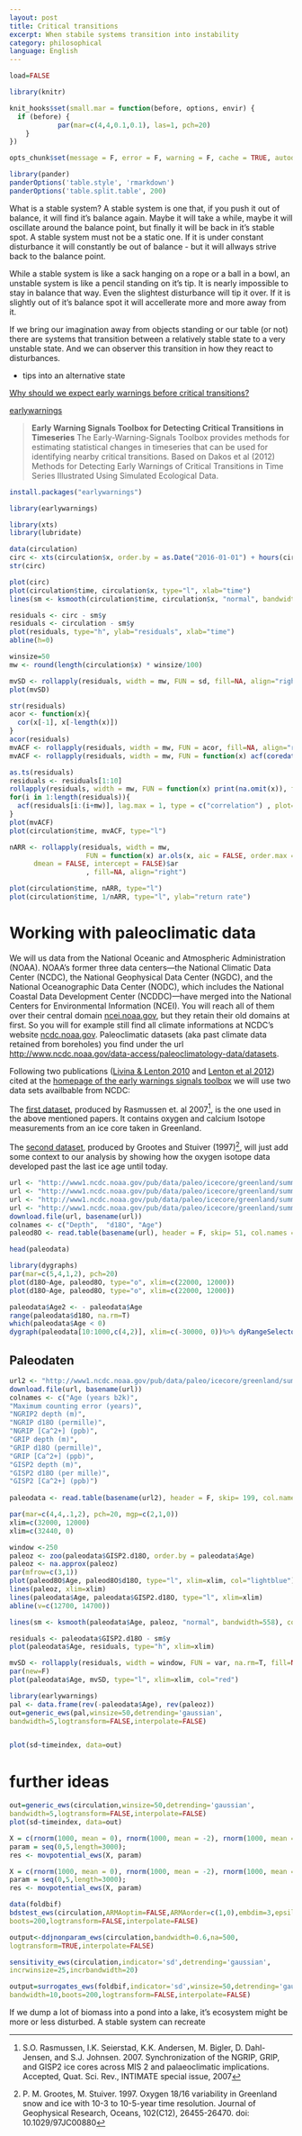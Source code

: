 ```yaml
---
layout: post
title: Critical transitions
excerpt: When stabile systems transition into instability
category: philosophical
language: English
---
```

```r

load=FALSE

library(knitr)

knit_hooks$set(small.mar = function(before, options, envir) {
  if (before) {
			par(mar=c(4,4,0.1,0.1), las=1, pch=20)
  	}
})

opts_chunk$set(message = F, error = F, warning = F, cache = TRUE, autodep=T, fig.width=7, fig.height=3, dev="svg", dpi=100, tidy=T, small.mar=T, tidy.opts=list(width.cutoff=60))

library(pander)
panderOptions('table.style', 'rmarkdown')
panderOptions('table.split.table', 200)
```

What is a stable system? A stable system is one that, if you push it out of balance, it will find it's balance again. Maybe it will take a while, maybe it will oscillate around the balance point, but finally it will be back in it's stable spot. A stable system must not be a static one. If it is under constant disturbance it will constantly be out of balance - but it will allways strive back to the balance point.

While a stable system is like a sack hanging on a rope or a ball in a bowl, an unstable system is like a pencil standing on it's tip. It is nearly impossible to stay in balance that way. Even the slightest disturbance will tip it over. If it is slightly out of it's balance spot it will accellerate more and more away from it. 

If we bring our imagination away from objects standing or our table (or not) there are systems that transition between a relatively stable state to a very unstable state. And we can observer this transition in how they react to disturbances. 

* tips into an alternative state

[Why should we expect early warnings before critical transitions?](http://www.early-warning-signals.org/theory/why-should-we-expect-early-warning/)

[earlywarnings](https://cran.r-project.org/web/packages/earlywarnings/index.html)

> **Early Warning Signals Toolbox for Detecting Critical Transitions in Timeseries**
> The Early-Warning-Signals Toolbox provides methods for estimating statistical changes in timeseries that can be used for identifying nearby critical transitions. Based on Dakos et al (2012) Methods for Detecting Early Warnings of Critical Transitions in Time Series Illustrated Using Simulated Ecological Data.



```r
install.packages("earlywarnings")
```

```r
library(earlywarnings)
```
```r
library(xts)
library(lubridate)
```


```r
data(circulation)
circ <- xts(circulation$x, order.by = as.Date("2016-01-01") + hours(circulation$time))
str(circ)
```


```r
plot(circ)
plot(circulation$time, circulation$x, type="l", xlab="time")
lines(sm <- ksmooth(circulation$time, circulation$x, "normal", bandwidth=50), col="red")
```

```r
residuals <- circ - sm$y
residuals <- circulation - sm$y
plot(residuals, type="h", ylab="residuals", xlab="time")
abline(h=0)
```

```r
winsize=50
mw <- round(length(circulation$x) * winsize/100)
```


```r
mvSD <- rollapply(residuals, width = mw, FUN = sd, fill=NA, align="right")
plot(mvSD)
```

```r
str(residuals)
acor <- function(x){
  cor(x[-1], x[-length(x)])
}
acor(residuals)
mvACF <- rollapply(residuals, width = mw, FUN = acor, fill=NA, align="right")
mvACF <- rollapply(residuals, width = mw, FUN = function(x) acf(coredata(x), na.action=na.omit, lag.max = 1, type = c("correlation") , plot=F), fill=NA, align="right")

as.ts(residuals)
residuals <- residuals[1:10] 
rollapply(residuals, width = mw, FUN = function(x) print(na.omit(x)), fill=NA, align="right")
for(i in 1:length(residuals)){
  acf(residuals[i:(i+mw)], lag.max = 1, type = c("correlation") , plot=F)
}
plot(mvACF)
plot(circulation$time, mvACF, type="l")
```

```r
nARR <- rollapply(residuals, width = mw, 
                   FUN = function(x) ar.ols(x, aic = FALSE, order.max = 1, 
      dmean = FALSE, intercept = FALSE)$ar
                   , fill=NA, align="right")

plot(circulation$time, nARR, type="l")
plot(circulation$time, 1/nARR, type="l", ylab="return rate")
```




# Working with paleoclimatic data

We will us data from the National Oceanic and Atmospheric Administration (NOAA).
NOAA's former three data centers---the National Climatic Data Center (NCDC), the National Geophysical Data Center (NGDC), and the National Oceanographic Data Center (NODC), which includes the National Coastal Data Development Center (NCDDC)—have merged into the National Centers for Environmental Information (NCEI).
You will reach all of them over their central domain [ncei.noaa.gov](https://www.ncei.noaa.gov), but they retain their old domains at first. So you will for example still find all climate informations at NCDC's website [ncdc.noaa.gov](http://ncdc.noaa.gov). Paleoclimatic datasets (aka past climate data retained from boreholes) you find under the url [http://www.ncdc.noaa.gov/data-access/paleoclimatology-data/datasets](http://www.ncdc.noaa.gov/data-access/paleoclimatology-data/datasets).


Following two publications ([Livina & Lenton 2010](http://www.clim-past.net/6/77/2010/cp-6-77-2010.html) and [Lenton et al 2012](http://www.clim-past.net/8/1127/2012/cp-8-1127-2012.html)) cited at the [homepage of the early warnings signals toolbox ](http://www.early-warning-signals.org/case-studies/paleoclimatic-transitions/) we will use two data sets availbable from NCDC:

The [first dataset](http://www.ncdc.noaa.gov/paleo/study/2496), 
produced by Rasmussen et. al 2007[^Rasmussen], is the one used in the above mentioned papers. It contains oxygen and calcium Isotope measurements from an ice core taken in Greenland.

[^Rasmussen]:S.O. Rasmussen, I.K. Seierstad, K.K. Andersen, M. Bigler, D. Dahl-Jensen, and S.J. Johnsen. 2007. Synchronization of the NGRIP, GRIP, and GISP2 ice cores across MIS 2 and palaeoclimatic implications. Accepted, Quat. Sci. Rev., INTIMATE special issue, 2007

The [second dataset](http://www.ncdc.noaa.gov/paleo/study/17796), produced by 
Grootes and Stuiver (1997)[^Grootes], will just add some context to our analysis by showing how the oxygen isotope data developed past the last ice age until today.

[^Grootes]:P. M. Grootes, M. Stuiver. 1997. Oxygen 18/16 variability in Greenland snow and ice with 10-3 to 10-5-year time resolution. Journal of Geophysical Research, Oceans, 102(C12), 26455-26470. doi: 10.1029/97JC00880

```r
url <- "http://www1.ncdc.noaa.gov/pub/data/paleo/icecore/greenland/summit/gisp2/isotopes/d18o1yr.txt"
url <- "http://www1.ncdc.noaa.gov/pub/data/paleo/icecore/greenland/summit/gisp2/isotopes/d18o20y.txt"
url <- "http://www1.ncdc.noaa.gov/pub/data/paleo/icecore/greenland/summit/ngrip/gicc05-calcium-20yr.txt"
url <- "http://www1.ncdc.noaa.gov/pub/data/paleo/icecore/greenland/summit/gisp2/isotopes/gispd18o.txt"
download.file(url, basename(url))
colnames <- c("Depth",	"d18O", "Age")
paleod8O <- read.table(basename(url), header = F, skip= 51, col.names = colnames, na.strings = "999999")
```

```r
head(paleodata)
```


```r
library(dygraphs)
par(mar=c(5,4,1,2), pch=20)
plot(d18O~Age, paleod8O, type="o", xlim=c(22000, 12000))
plot(d18O~Age, paleod8O, type="o", xlim=c(22000, 12000))

paleodata$Age2 <- - paleodata$Age
range(paleodata$d18O, na.rm=T)
which(paleodata$Age < 0)
dygraph(paleodata[10:1000,c(4,2)], xlim=c(-30000, 0))%>% dyRangeSelector()
```


## Paleodaten


```r
url2 <- "http://www1.ncdc.noaa.gov/pub/data/paleo/icecore/greenland/summit/ngrip/gicc05-calcium-20yr.txt"
download.file(url, basename(url))
colnames <- c("Age (years b2k)",
"Maximum counting error (years)",
"NGRIP2 depth (m)",
"NGRIP d18O (permille)",
"NGRIP [Ca^2+] (ppb)",
"GRIP depth (m)",
"GRIP d18O (permille)",
"GRIP [Ca^2+] (ppb)",
"GISP2 depth (m)",
"GISP2 d18O (per mille)",
"GISP2 [Ca^2+] (ppb)")
  
paleodata <- read.table(basename(url2), header = F, skip= 199, col.names = colnames, na.strings = "NaN")

```


```r
par(mar=c(4,4,.1,2), pch=20, mgp=c(2,1,0))
xlim=c(32000, 12000)
xlim=c(32440, 0)

window <-250
paleoz <- zoo(paleodata$GISP2.d18O, order.by = paleodata$Age)
paleoz <- na.approx(paleoz)
par(mfrow=c(3,1))
plot(paleod8O$Age, paleod8O$d18O, type="l", xlim=xlim, col="lightblue")
lines(paleoz, xlim=xlim)
lines(paleodata$Age, paleodata$GISP2.d18O, type="l", xlim=xlim)
abline(v=c(12700, 14700))

lines(sm <- ksmooth(paleodata$Age, paleoz, "normal", bandwidth=558), col="red")

residuals <- paleodata$GISP2.d18O - sm$y
plot(paleodata$Age, residuals, type="h", xlim=xlim)

mvSD <- rollapply(residuals, width = window, FUN = var, na.rm=T, fill=NA, partial=F, align="left")
par(new=F)
plot(paleodata$Age, mvSD, type="l", xlim=xlim, col="red")
```

```r
library(earlywarnings)
pal <- data.frame(rev(-paleodata$Age), rev(paleoz))
out=generic_ews(pal,winsize=50,detrending='gaussian',
bandwidth=5,logtransform=FALSE,interpolate=FALSE)


plot(sd~timeindex, data=out)
```



# further ideas

```r
out=generic_ews(circulation,winsize=50,detrending='gaussian',
bandwidth=5,logtransform=FALSE,interpolate=FALSE)
plot(sd~timeindex, data=out)
```


```r
X = c(rnorm(1000, mean = 0), rnorm(1000, mean = -2), rnorm(1000, mean = 2)); 
param = seq(0,5,length=3000); 
res <- movpotential_ews(X, param)

X = c(rnorm(1000, mean = 0), rnorm(1000, mean = -2), rnorm(1000, mean = 2)); 
param = seq(0,5,length=3000); 
res <- movpotential_ews(X, param)

data(foldbif)
bdstest_ews(circulation,ARMAoptim=FALSE,ARMAorder=c(1,0),embdim=3,epsilon=0.5, 
boots=200,logtransform=FALSE,interpolate=FALSE)

output<-ddjnonparam_ews(circulation,bandwidth=0.6,na=500,
logtransform=TRUE,interpolate=FALSE)

sensitivity_ews(circulation,indicator='sd',detrending='gaussian',
incrwinsize=25,incrbandwidth=20)

output=surrogates_ews(foldbif,indicator='sd',winsize=50,detrending='gaussian',
bandwidth=10,boots=200,logtransform=FALSE,interpolate=FALSE)

```


If we dump a lot of biomass into a pond into a lake, it's ecosystem might be more or less disturbed. A stable system can recreate
